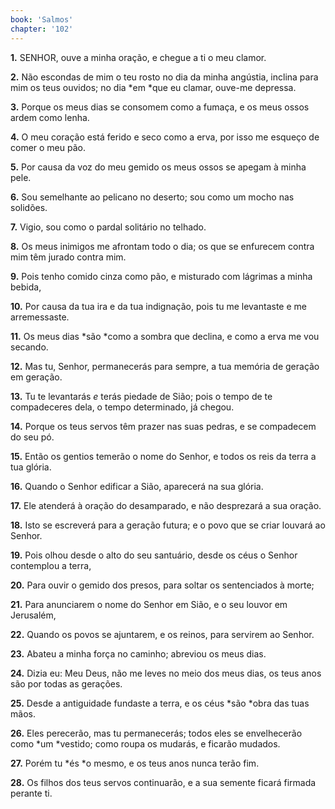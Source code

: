 ```yaml
---
book: 'Salmos'
chapter: '102'
---
```


**1.** SENHOR, ouve a minha oração, e chegue a ti o meu clamor.

**2.** Não escondas de mim o teu rosto no dia da minha angústia, inclina para mim os teus ouvidos; no dia *em *que eu clamar, ouve-me depressa.

**3.** Porque os meus dias se consomem como a fumaça, e os meus ossos ardem como lenha.

**4.** O meu coração está ferido e seco como a erva, por isso me esqueço de comer o meu pão.

**5.** Por causa da voz do meu gemido os meus ossos se apegam à minha pele.

**6.** Sou semelhante ao pelicano no deserto; sou como um mocho nas solidões.

**7.** Vigio, sou como o pardal solitário no telhado.

**8.** Os meus inimigos me afrontam todo o dia; os que se enfurecem contra mim têm jurado contra mim.

**9.** Pois tenho comido cinza como pão, e misturado com lágrimas a minha bebida,

**10.** Por causa da tua ira e da tua indignação, pois tu me levantaste e me arremessaste.

**11.** Os meus dias *são *como a sombra que declina, e como a erva me vou secando.

**12.** Mas tu, Senhor, permanecerás para sempre, a tua memória de geração em geração.

**13.** Tu te levantarás *e* terás piedade de Sião; pois o tempo de te compadeceres dela, o tempo determinado, já chegou.

**14.** Porque os teus servos têm prazer nas suas pedras, e se compadecem do seu pó.

**15.** Então os gentios temerão o nome do Senhor, e todos os reis da terra a tua glória.

**16.** Quando o Senhor edificar a Sião, aparecerá na sua glória.

**17.** Ele atenderá à oração do desamparado, e não desprezará a sua oração.

**18.** Isto se escreverá para a geração futura; e o povo que se criar louvará ao Senhor.

**19.** Pois olhou desde o alto do seu santuário, desde os céus o Senhor contemplou a terra,

**20.** Para ouvir o gemido dos presos, para soltar os sentenciados à morte;

**21.** Para anunciarem o nome do Senhor em Sião, e o seu louvor em Jerusalém,

**22.** Quando os povos se ajuntarem, e os reinos, para servirem ao Senhor.

**23.** Abateu a minha força no caminho; abreviou os meus dias.

**24.** Dizia eu: Meu Deus, não me leves no meio dos meus dias, os teus anos são por todas as gerações.

**25.** Desde a antiguidade fundaste a terra, e os céus *são *obra das tuas mãos.

**26.** Eles perecerão, mas tu permanecerás; todos eles se envelhecerão como *um *vestido; como roupa os mudarás, e ficarão mudados.

**27.** Porém tu *és *o mesmo, e os teus anos nunca terão fim.

**28.** Os filhos dos teus servos continuarão, e a sua semente ficará firmada perante ti.